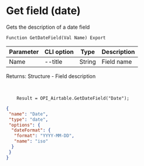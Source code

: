 ﻿---
sidebar_position: 7
---


# Get field (date)
 Gets the description of a date field



`Function GetDateField(Val Name) Export`

  | Parameter | CLI option | Type | Description |
  |-|-|-|-|
  | Name | --title | String | Field name |

  
  Returns:  Structure - Field description

<br/>




```bsl title="Code example"
    Result = OPI_Airtable.GetDateField("Date");
```
 



```json title="Result"
{
 "name": "Date",
 "type": "date",
 "options": {
  "dateFormat": {
   "format": "YYYY-MM-DD",
   "name": "iso"
  }
 }
}
```
